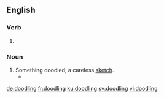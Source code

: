 ==English==

===Verb===
{{head|en|present participle}}

# {{present participle of|doodle|lang=en|nocat=1}}

===Noun===
{{en-noun}}

# Something doodled; a careless [[sketch]].
#* {{quote-news|year=2009|date=August 9|author=Michael Shae|title=Wilde’s Library|work=New York Times|url=http://www.nytimes.com/2009/08/09/books/review/Shae-t.html
|passage=So the persistent researcher may still track down at least a few of Wilde’s own annotations and '''doodlings''' and wine stains and broken spines, parsing them for whatever they may reveal. }}

[[de:doodling]]
[[fr:doodling]]
[[ku:doodling]]
[[sv:doodling]]
[[vi:doodling]]